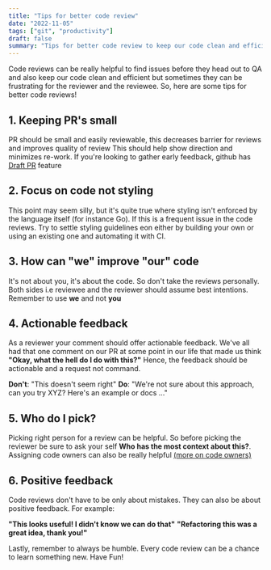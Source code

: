 ```yaml
---
title: "Tips for better code review"
date: "2022-11-05"
tags: ["git", "productivity"]
draft: false
summary: "Tips for better code review to keep our code clean and efficient"
---
```


Code reviews can be really helpful to find issues before they head out to QA and also keep our code clean and efficient but sometimes they can be frustrating for the reviewer and the reviewee.
So, here are some tips for better code reviews!

## 1. Keeping PR's small

PR should be small and easily reviewable, this decreases barrier for reviews and improves quality of review
This should help show direction and minimizes re-work. If you're looking to gather early feedback, github has [Draft PR](https://docs.github.com/en/github/collaborating-with-pull-requests/proposing-changes-to-your-work-with-pull-requests/about-pull-requests#draft-pull-requests) feature

## 2. Focus on code not styling

This point may seem silly, but it's quite true where styling isn't enforced by the language itself (for instance Go).
If this is a frequent issue in the code reviews. Try to settle styling guidelines eon either by building your own or using an existing one and automating it with CI.

## 3. How can "we" improve "our" code

It's not about you, it's about the code. So don't take the reviews personally. Both sides i.e reviewee and the reviewer should assume best intentions.
Remember to use **we** and not **you**

## 4. Actionable feedback

As a reviewer your comment should offer actionable feedback.
We've all had that one comment on our PR at some point in our life that made us think **"Okay, what the hell do I do with this?"**
Hence, the feedback should be actionable and a request not command.

**Don't**: "This doesn't seem right"
**Do**: "We're not sure about this approach, can you try XYZ? Here's an example or docs ..."

## 5. Who do I pick?

Picking right person for a review can be helpful. So before picking the reviewer be sure to ask your self **Who has the most context about this?**.
Assigning code owners can also be really helpful [(more on code owners)](https://docs.github.com/en/repositories/managing-your-repositorys-settings-and-features/customizing-your-repository/about-code-owners)

## 6. Positive feedback

Code reviews don't have to be only about mistakes. They can also be about positive feedback.
For example:

**"This looks useful! I didn't know we can do that"**
**"Refactoring this was a great idea, thank you!"**

Lastly, remember to always be humble. Every code review can be a chance to learn something new. Have Fun!
